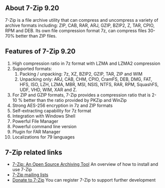 ==About 7-Zip 9.20==
7-Zip is a file archive utility that can compress and uncompress a variety of archive formats including: ZIP, CAB, RAR, ARJ, GZIP, BZIP2, Z, TAR, CPIO, RPM and DEB. Its own file compression format 7z, can compress files 30-70% better than ZIP files.
{{images/7-zip.png}}
==Features of 7-Zip 9.20==
#High compression ratio in 7z format with LZMA and LZMA2 compression
#Supported formats:
##Packing / unpacking: 7z, XZ, BZIP2, GZIP, TAR, ZIP and WIM
##Unpacking only: ARJ, CAB, CHM, CPIO, CramFS, DEB, DMG, FAT, HFS, ISO, LZH, LZMA, MBR, MSI, NSIS, NTFS, RAR, RPM, SquashFS, UDF, VHD, WIM, XAR and Z.
#For ZIP and GZIP formats, 7-Zip provides a compression ratio that is 2-10 % better than the ratio provided by PKZip and WinZip
#Strong AES-256 encryption in 7z and ZIP formats
#Self-extracting capability for 7z format
#Integration with Windows Shell
#Powerful File Manager
#Powerful command line version
#Plugin for FAR Manager
#Localizations for 79 languages


==7-Zip related links==
* [[http://www.granneman.com/techinfo/windows/7zipopensourcearchiving.htm | 7-Zip: An Open Source Archiving Tool]] An overview of how to install and use 7-Zip
* [[http://sourceforge.net/forum/?group_id=14481 | 7-Zip mailing lists]]
* [[http://www.7-zip.org/register.html | Donate to 7-Zip]] You can register 7-Zip to support further development